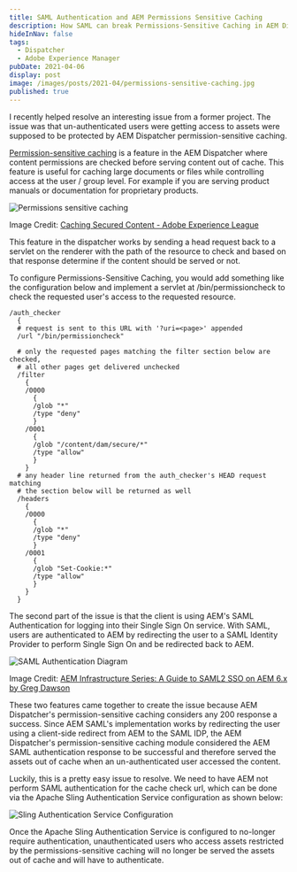```yaml
---
title: SAML Authentication and AEM Permissions Sensitive Caching
description: How SAML can break Permissions-Sensitive Caching in AEM Dispatcher
hideInNav: false
tags:
  - Dispatcher
  - Adobe Experience Manager
pubDate: 2021-04-06
display: post
image: /images/posts/2021-04/permissions-sensitive-caching.jpg
published: true
---
```


  
I recently helped resolve an interesting issue from a former project. The issue was that un-authenticated users were getting access to assets were supposed to be protected by AEM Dispatcher permission-sensitive caching.

[Permission-sensitive caching](https://experienceleague.adobe.com/docs/experience-manager-dispatcher/using/configuring/permissions-cache.html?lang=en#configuring) is a feature in the AEM Dispatcher where content permissions are checked before serving content out of cache. This feature is useful for caching large documents or files while controlling access at the user / group level. For example if you are serving product manuals or documentation for proprietary products.   

![Permissions sensitive caching](/images/posts/2021-04/chlimage_1-1.png)

Image Credit: [Caching Secured Content - Adobe Experience League ](https://experienceleague.adobe.com/docs/experience-manager-dispatcher/using/configuring/permissions-cache.html?lang=en#page-is-cached-and-user-is-authorized)

  
This feature in the dispatcher works by sending a head request back to a servlet on the renderer with the path of the resource to check and based on that response determine if the content should be served or not. 

To configure Permissions-Sensitive Caching, you would add something like the configuration below and implement a servlet at /bin/permissioncheck to check the requested user's access to the requested resource.  
  

```
/auth_checker
  {
  # request is sent to this URL with '?uri=<page>' appended
  /url "/bin/permissioncheck"
      
  # only the requested pages matching the filter section below are checked,
  # all other pages get delivered unchecked
  /filter
    {
    /0000
      {
      /glob "*"
      /type "deny"
      }
    /0001
      {
      /glob "/content/dam/secure/*"
      /type "allow"
      }
    }
  # any header line returned from the auth_checker's HEAD request matching
  # the section below will be returned as well
  /headers
    {
    /0000
      {
      /glob "*"
      /type "deny"
      }
    /0001
      {
      /glob "Set-Cookie:*"
      /type "allow"
      }
    }
  }
```

  
The second part of the issue is that the client is using AEM's SAML Authentication for logging into their Single Sign On service. With SAML, users are authenticated to AEM by redirecting the user to a SAML Identity Provider to perform Single Sign On and be redirected back to AEM.  

![SAML Authentication Diagram](https://blogs.perficient.com/files/2017/04/saml2-flow-1-600x368.png)

Image Credit: [AEM Infrastructure Series: A Guide to SAML2 SSO on AEM 6.x by Greg Dawson](https://blogs.perficient.com/2017/04/18/aem-infrastructure-series-a-guide-to-saml2-sso-on-aem-6-x/)

  
These two features came together to create the issue because AEM Dispatcher's permission-sensitive caching considers any 200 response a success. Since AEM SAML's implementation works by redirecting the user using a client-side redirect from AEM to the SAML IDP, the AEM Dispatcher's permission-sensitive caching module considered the AEM SAML authentication response to be successful and therefore served the assets out of cache when an un-authenticated user accessed the content.

Luckily, this is a pretty easy issue to resolve. We need to have AEM not perform SAML authentication for the cache check url, which can be done via the Apache Sling Authentication Service configuration as shown below:  

![Sling Authentication Service Configuration](/images/posts/2021-04/Sling-Authenticator-Config.png)

  
Once the Apache Sling Authentication Service is configured to no-longer require authentication, unauthenticated users who access assets restricted by the permissions-sensitive caching will no longer be served the assets out of cache and will have to authenticate.  
  
